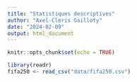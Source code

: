 ```yaml
---
title: "Statistiques descriptives"
author: "Axel-Cleris Gailloty"
date: "2024-02-09"
output: html_document
---
```


```r
knitr::opts_chunk$set(echo = TRUE)
```


```r
library(readr)
fifa250 <- read_csv("data/fifa250.csv")
```


